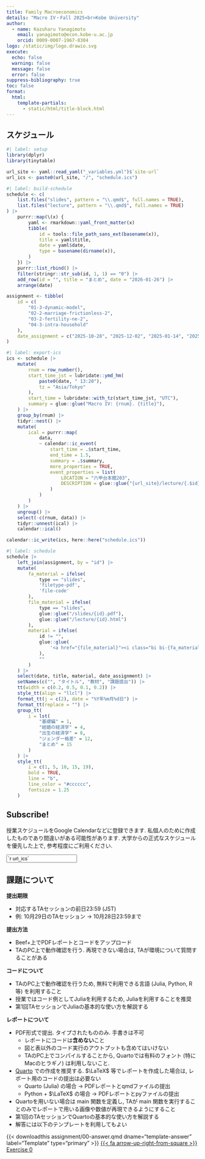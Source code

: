```yaml
---
title: Family Macroeconomics
details: "Macro IV・Fall 2025<br>Kobe University"
author:
  - name: Kazuharu Yanagimoto
    email: yanagimoto@econ.kobe-u.ac.jp
    orcid: 0009-0007-1967-8304
logo: /static/img/logo.drawio.svg
execute: 
  echo: false
  warning: false
  message: false
  error: false
suppress-bibliography: true
toc: false
format:
  html:
    template-partials:
      - static/html/title-block.html
---
```


## スケジュール

```r
#| label: setup
library(dplyr)
library(tinytable)

url_site <- yaml::read_yaml("_variables.yml")$`site-url`
url_ics <- paste0(url_site, "/", "schedule.ics")
```

```r
#| label: build-schedule
schedule <- c(
    list.files("slides", pattern = "\\.qmd$", full.names = TRUE),
    list.files("lecture", pattern = "\\.qmd$", full.names = TRUE)
) |>
    purrr::map(\(x) {
        yaml <- rmarkdown::yaml_front_matter(x)
        tibble(
            id = tools::file_path_sans_ext(basename(x)),
            title = yaml$title,
            date = yaml$date,
            type = basename(dirname(x)),
        )
    }) |>
    purrr::list_rbind() |>
    filter(stringr::str_sub(id, 1, 1) == "0") |>
    add_row(id = "", title = "まとめ", date = "2026-01-26") |>
    arrange(date)

assignment <- tibble(
    id = c(
        "01-3-dynamic-model",
        "02-2-marriage-frictionless-2",
        "03-2-fertility-ne-2",
        "04-3-intra-household"
    ),
    date_assignment = c("2025-10-28", "2025-12-02", "2025-01-14", "2025-01-29"),
)
```

```r
#| label: export-ics
ics <- schedule |>
    mutate(
        rnum = row_number(),
        start_time_jst = lubridate::ymd_hm(
            paste0(date, " 13:20"),
            tz = "Asia/Tokyo"
        ),
        start_time = lubridate::with_tz(start_time_jst, "UTC"),
        summary = glue::glue("Macro IV: {rnum}. {title}"),
    ) |>
    group_by(rnum) |>
    tidyr::nest() |>
    mutate(
        ical = purrr::map(
            data,
            ~ calendar::ic_event(
                start_time = .$start_time,
                end_time = 1.5,
                summary = .$summary,
                more_properties = TRUE,
                event_properties = list(
                    LOCATION = "六甲台本館203",
                    DESCRIPTION = glue::glue("{url_site}/lecture/{.$id}")
                )
            )
        )
    ) |>
    ungroup() |>
    select(-c(rnum, data)) |>
    tidyr::unnest(ical) |>
    calendar::ical()

calendar::ic_write(ics, here::here("schedule.ics"))
```


```r
#| label: schedule
schedule |>
    left_join(assignment, by = "id") |>
    mutate(
        fa_material = ifelse(
            type == "slides",
            'filetype-pdf',
            'file-code'
        ),
        file_material = ifelse(
            type == "slides",
            glue::glue("/slides/{id}.pdf"),
            glue::glue("/lecture/{id}.html")
        ),
        material = ifelse(
            id != "",
            glue::glue(
                '<a href="{file_material}"><i class="bi bi-{fa_material}"></i></a>'
            ),
            ""
        )
    ) |>
    select(date, title, material, date_assignment) |>
    setNames(c("", "タイトル", "教材", "課題提出")) |>
    tt(width = c(0.2, 0.5, 0.1, 0.2)) |>
    style_tt(align = "llcl") |>
    format_tt(j = c(2), date = "%Y年%m月%d日") |>
    format_tt(replace = "") |>
    group_tt(
        i = lst(
            "基礎編" = 1,
            "結婚の経済学" = 4,
            "出生の経済学" = 8,
            "ジェンダー格差" = 12,
            "まとめ" = 15
        )
    ) |>
    style_tt(
        i = c(1, 5, 10, 15, 19),
        bold = TRUE,
        line = "b",
        line_color = "#cccccc",
        fontsize = 1.25
    )
```


::: {.callout-tip}

## Subscribe!

授業スケジュールをGoogle Calendarなどに登録できます. 私個人のために作成したものであり間違いがある可能性があります. 大学からの正式なスケジュールを優先した上で, 参考程度にご利用ください.

```{=html}
<p><input class="form-control" type="text" value="`r url_ics`" onclick="this.select()" readonly></p>
```

:::


## 課題について

**提出期限**

- 対応するTAセッションの前日23:59 (JST)
- 例: 10月29日のTAセッション → 10月28日23:59まで

**提出方法**

- Beef+上でPDFレポートとコードをアップロード
- TAのPC上で動作確認を行う. 再現できない場合は, TAが環境について質問することがある

**コードについて**

- TAのPC上で動作確認を行うため, 無料で利用できる言語 (Julia, Python, R等) を利用すること
- 授業ではコード例としてJuliaを利用するため, Juliaを利用することを推奨
- 第1回TAセッションでJuliaの基本的な使い方を解説する

**レポートについて**

- PDF形式で提出. タイプされたもののみ. 手書きは不可
    - レポートにコードは**含めない**こと
    - 図と表以外のコード実行のアウトプットも含めてはいけない
    - TAのPC上でコンパイルすることから, Quartoでは有料のフォント (特にMacのヒラギノ) は利用しないこと.
- [Quarto](https://quarto.org/) での作成を推奨する. $\LaTeX$ 等でレポートを作成した場合は, レポート用のコードの提出は必要ない
    - Quarto (Julia) の場合 → PDFレポートとqmdファイルの提出
    - Python + $\LaTeX$ の場合 → PDFレポートとpyファイルの提出
- Quartoを用いない場合は main 関数を定義し, TAが main 関数を実行することのみでレポートで用いる画像や数値が再現できるようにすること
- 第1回のTAセッションでQuartoの基本的な使い方を解説する
- 解答には以下のテンプレートを利用してもよい

{{< downloadthis assignment/00-answer.qmd dname="template-answer" label="Template" type="primary" >}}
<a class="btn btn-primary" href="assignment/00-exercise.pdf" role="button">{{< fa arrow-up-right-from-square >}} Exercise 0</a>

